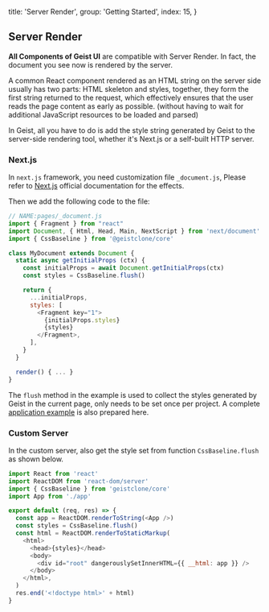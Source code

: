 
  title: 'Server Render',
  group: 'Getting Started',
  index: 15,
}

## Server Render

**All Components of Geist UI** are compatible with Server Render. In fact, the document you see now is rendered by the server.

A common React component rendered as an HTML string on the server side usually has two parts: HTML skeleton and styles,
together, they form the first string returned to the request,
which effectively ensures that the user reads the page content as early as possible.
(without having to wait for additional JavaScript resources to be loaded and parsed)

In Geist, all you have to do is add the style string generated by Geist to the server-side rendering tool, whether it's Next.js or a self-built HTTP server.

### Next.js

In `next.js` framework, you need customization file `_document.js`,
Please refer to [Next.js](https://nextjs.org/docs/advanced-features/custom-document) official documentation for the effects.

Then we add the following code to the file:

```js
// NAME:pages/_document.js
import { Fragment } from "react"
import Document, { Html, Head, Main, NextScript } from 'next/document'
import { CssBaseline } from '@geistclone/core'

class MyDocument extends Document {
  static async getInitialProps (ctx) {
    const initialProps = await Document.getInitialProps(ctx)
    const styles = CssBaseline.flush()

    return {
      ...initialProps,
      styles: [
        <Fragment key="1">
          {initialProps.styles}
          {styles}
        </Fragment>,
      ],
    }
  }

  render() { ... }
}
```

The `flush` method in the example is used to collect the styles generated by Geist in the current page,
only needs to be set once per project. A complete [application example](https://github.com/unix/unix.bio/blob/template/pages/_document.tsx) is also prepared here.

### Custom Server

In the custom server, also get the style set from function `CssBaseline.flush` as shown below.

```js
import React from 'react'
import ReactDOM from 'react-dom/server'
import { CssBaseline } from 'geistclone/core'
import App from './app'

export default (req, res) => {
  const app = ReactDOM.renderToString(<App />)
  const styles = CssBaseline.flush()
  const html = ReactDOM.renderToStaticMarkup(
    <html>
      <head>{styles}</head>
      <body>
        <div id="root" dangerouslySetInnerHTML={{ __html: app }} />
      </body>
    </html>,
  )
  res.end('<!doctype html>' + html)
}
```

